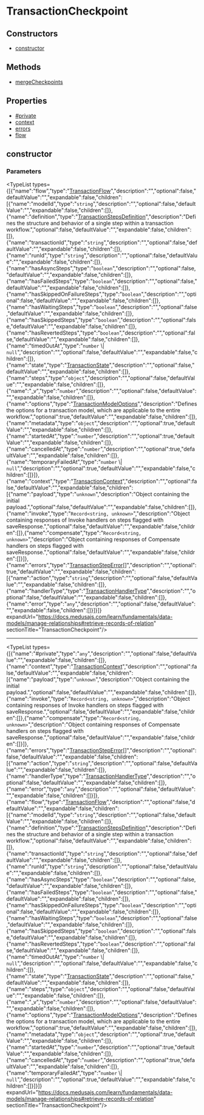 
# TransactionCheckpoint

## Constructors

- [constructor](page.mdx#constructor)

## Methods

- [mergeCheckpoints](../../TransactionCheckpoint/methods/workflows.TransactionCheckpoint.mergeCheckpoints/page.mdx)

## Properties

- [#private](page.mdx##private)
- [context](page.mdx#context)
- [errors](page.mdx#errors)
- [flow](page.mdx#flow)

## constructor

### Parameters

<TypeList types={[{"name":"flow","type":"[TransactionFlow](../../types/workflows.TransactionFlow/page.mdx)","description":"","optional":false,"defaultValue":"","expandable":false,"children":[{"name":"modelId","type":"`string`","description":"","optional":false,"defaultValue":"","expandable":false,"children":[]},{"name":"definition","type":"[TransactionStepsDefinition](../../types/workflows.TransactionStepsDefinition/page.mdx)","description":"Defines the structure and behavior of a single step within a transaction workflow.","optional":false,"defaultValue":"","expandable":false,"children":[]},{"name":"transactionId","type":"`string`","description":"","optional":false,"defaultValue":"","expandable":false,"children":[]},{"name":"runId","type":"`string`","description":"","optional":false,"defaultValue":"","expandable":false,"children":[]},{"name":"hasAsyncSteps","type":"`boolean`","description":"","optional":false,"defaultValue":"","expandable":false,"children":[]},{"name":"hasFailedSteps","type":"`boolean`","description":"","optional":false,"defaultValue":"","expandable":false,"children":[]},{"name":"hasSkippedOnFailureSteps","type":"`boolean`","description":"","optional":false,"defaultValue":"","expandable":false,"children":[]},{"name":"hasWaitingSteps","type":"`boolean`","description":"","optional":false,"defaultValue":"","expandable":false,"children":[]},{"name":"hasSkippedSteps","type":"`boolean`","description":"","optional":false,"defaultValue":"","expandable":false,"children":[]},{"name":"hasRevertedSteps","type":"`boolean`","description":"","optional":false,"defaultValue":"","expandable":false,"children":[]},{"name":"timedOutAt","type":"`number` \\| `null`","description":"","optional":false,"defaultValue":"","expandable":false,"children":[]},{"name":"state","type":"[TransactionState](../../enums/workflows.TransactionState/page.mdx)","description":"","optional":false,"defaultValue":"","expandable":false,"children":[]},{"name":"steps","type":"`object`","description":"","optional":false,"defaultValue":"","expandable":false,"children":[]},{"name":"_v","type":"`number`","description":"","optional":false,"defaultValue":"","expandable":false,"children":[]},{"name":"options","type":"[TransactionModelOptions](../../types/workflows.TransactionModelOptions/page.mdx)","description":"Defines the options for a transaction model, which are applicable to the entire workflow.","optional":true,"defaultValue":"","expandable":false,"children":[]},{"name":"metadata","type":"`object`","description":"","optional":true,"defaultValue":"","expandable":false,"children":[]},{"name":"startedAt","type":"`number`","description":"","optional":true,"defaultValue":"","expandable":false,"children":[]},{"name":"cancelledAt","type":"`number`","description":"","optional":true,"defaultValue":"","expandable":false,"children":[]},{"name":"temporaryFailedAt","type":"`number` \\| `null`","description":"","optional":true,"defaultValue":"","expandable":false,"children":[]}]},{"name":"context","type":"[TransactionContext](../workflows.TransactionContext/page.mdx)","description":"","optional":false,"defaultValue":"","expandable":false,"children":[{"name":"payload","type":"`unknown`","description":"Object containing the initial payload.","optional":false,"defaultValue":"","expandable":false,"children":[]},{"name":"invoke","type":"`Record<string, unknown>`","description":"Object containing responses of Invoke handlers on steps flagged with saveResponse.","optional":false,"defaultValue":"","expandable":false,"children":[]},{"name":"compensate","type":"`Record<string, unknown>`","description":"Object containing responses of Compensate handlers on steps flagged with saveResponse.","optional":false,"defaultValue":"","expandable":false,"children":[]}]},{"name":"errors","type":"[TransactionStepError](../workflows.TransactionStepError/page.mdx)[]","description":"","optional":true,"defaultValue":"","expandable":false,"children":[{"name":"action","type":"`string`","description":"","optional":false,"defaultValue":"","expandable":false,"children":[]},{"name":"handlerType","type":"[TransactionHandlerType](../../enums/workflows.TransactionHandlerType/page.mdx)","description":"","optional":false,"defaultValue":"","expandable":false,"children":[]},{"name":"error","type":"`any`","description":"","optional":false,"defaultValue":"","expandable":false,"children":[]}]}]} expandUrl="https://docs.medusajs.com/learn/fundamentals/data-models/manage-relationships#retrieve-records-of-relation" sectionTitle="TransactionCheckpoint"/>

___

<TypeList types={[{"name":"#private","type":"`any`","description":"","optional":false,"defaultValue":"","expandable":false,"children":[]},{"name":"context","type":"[TransactionContext](../workflows.TransactionContext/page.mdx)","description":"","optional":false,"defaultValue":"","expandable":false,"children":[{"name":"payload","type":"`unknown`","description":"Object containing the initial payload.","optional":false,"defaultValue":"","expandable":false,"children":[]},{"name":"invoke","type":"`Record<string, unknown>`","description":"Object containing responses of Invoke handlers on steps flagged with saveResponse.","optional":false,"defaultValue":"","expandable":false,"children":[]},{"name":"compensate","type":"`Record<string, unknown>`","description":"Object containing responses of Compensate handlers on steps flagged with saveResponse.","optional":false,"defaultValue":"","expandable":false,"children":[]}]},{"name":"errors","type":"[TransactionStepError](../workflows.TransactionStepError/page.mdx)[]","description":"","optional":false,"defaultValue":"","expandable":false,"children":[{"name":"action","type":"`string`","description":"","optional":false,"defaultValue":"","expandable":false,"children":[]},{"name":"handlerType","type":"[TransactionHandlerType](../../enums/workflows.TransactionHandlerType/page.mdx)","description":"","optional":false,"defaultValue":"","expandable":false,"children":[]},{"name":"error","type":"`any`","description":"","optional":false,"defaultValue":"","expandable":false,"children":[]}]},{"name":"flow","type":"[TransactionFlow](../../types/workflows.TransactionFlow/page.mdx)","description":"","optional":false,"defaultValue":"","expandable":false,"children":[{"name":"modelId","type":"`string`","description":"","optional":false,"defaultValue":"","expandable":false,"children":[]},{"name":"definition","type":"[TransactionStepsDefinition](../../types/workflows.TransactionStepsDefinition/page.mdx)","description":"Defines the structure and behavior of a single step within a transaction workflow.","optional":false,"defaultValue":"","expandable":false,"children":[]},{"name":"transactionId","type":"`string`","description":"","optional":false,"defaultValue":"","expandable":false,"children":[]},{"name":"runId","type":"`string`","description":"","optional":false,"defaultValue":"","expandable":false,"children":[]},{"name":"hasAsyncSteps","type":"`boolean`","description":"","optional":false,"defaultValue":"","expandable":false,"children":[]},{"name":"hasFailedSteps","type":"`boolean`","description":"","optional":false,"defaultValue":"","expandable":false,"children":[]},{"name":"hasSkippedOnFailureSteps","type":"`boolean`","description":"","optional":false,"defaultValue":"","expandable":false,"children":[]},{"name":"hasWaitingSteps","type":"`boolean`","description":"","optional":false,"defaultValue":"","expandable":false,"children":[]},{"name":"hasSkippedSteps","type":"`boolean`","description":"","optional":false,"defaultValue":"","expandable":false,"children":[]},{"name":"hasRevertedSteps","type":"`boolean`","description":"","optional":false,"defaultValue":"","expandable":false,"children":[]},{"name":"timedOutAt","type":"`number` \\| `null`","description":"","optional":false,"defaultValue":"","expandable":false,"children":[]},{"name":"state","type":"[TransactionState](../../enums/workflows.TransactionState/page.mdx)","description":"","optional":false,"defaultValue":"","expandable":false,"children":[]},{"name":"steps","type":"`object`","description":"","optional":false,"defaultValue":"","expandable":false,"children":[]},{"name":"_v","type":"`number`","description":"","optional":false,"defaultValue":"","expandable":false,"children":[]},{"name":"options","type":"[TransactionModelOptions](../../types/workflows.TransactionModelOptions/page.mdx)","description":"Defines the options for a transaction model, which are applicable to the entire workflow.","optional":true,"defaultValue":"","expandable":false,"children":[]},{"name":"metadata","type":"`object`","description":"","optional":true,"defaultValue":"","expandable":false,"children":[]},{"name":"startedAt","type":"`number`","description":"","optional":true,"defaultValue":"","expandable":false,"children":[]},{"name":"cancelledAt","type":"`number`","description":"","optional":true,"defaultValue":"","expandable":false,"children":[]},{"name":"temporaryFailedAt","type":"`number` \\| `null`","description":"","optional":true,"defaultValue":"","expandable":false,"children":[]}]}]} expandUrl="https://docs.medusajs.com/learn/fundamentals/data-models/manage-relationships#retrieve-records-of-relation" sectionTitle="TransactionCheckpoint"/>
